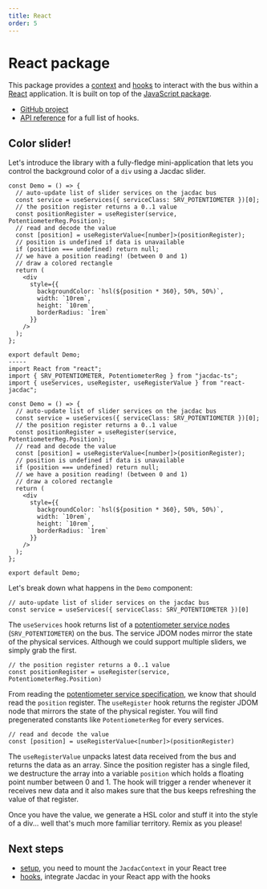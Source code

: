 ```yaml
---
title: React
order: 5
---
```


# React package

This package provides a [context](/clients/react/setup/) and [hooks](/clients/react/hooks/) to interact with the bus within a [React](https://reactjs.org/) application.
It is built on top of the [JavaScript package](/clients/javascript).

-   [GitHub project](https://github.com/microsoft/react-jacdac)
-   [API reference](https://microsoft.github.io/react-jacdac/) for a full list of hooks.

## Color slider!

Let's introduce the library with a fully-fledge mini-application that lets you control the
background color of a `div` using a Jacdac slider.

```tsx
const Demo = () => {
  // auto-update list of slider services on the jacdac bus
  const service = useServices({ serviceClass: SRV_POTENTIOMETER })[0];
  // the position register returns a 0..1 value
  const positionRegister = useRegister(service, PotentiometerReg.Position);
  // read and decode the value
  const [position] = useRegisterValue<[number]>(positionRegister);
  // position is undefined if data is unavailable
  if (position === undefined) return null;
  // we have a position reading! (between 0 and 1)
  // draw a colored rectangle
  return (
    <div
      style={{
        backgroundColor: `hsl(${position * 360}, 50%, 50%)`,
        width: `10rem`,
        height: `10rem`,
        borderRadius: `1rem`
      }}
    />
  );
};

export default Demo;
-----
import React from "react";
import { SRV_POTENTIOMETER, PotentiometerReg } from "jacdac-ts";
import { useServices, useRegister, useRegisterValue } from "react-jacdac";

const Demo = () => {
  // auto-update list of slider services on the jacdac bus
  const service = useServices({ serviceClass: SRV_POTENTIOMETER })[0];
  // the position register returns a 0..1 value
  const positionRegister = useRegister(service, PotentiometerReg.Position);
  // read and decode the value
  const [position] = useRegisterValue<[number]>(positionRegister);
  // position is undefined if data is unavailable
  if (position === undefined) return null;
  // we have a position reading! (between 0 and 1)
  // draw a colored rectangle
  return (
    <div
      style={{
        backgroundColor: `hsl(${position * 360}, 50%, 50%)`,
        width: `10rem`,
        height: `10rem`,
        borderRadius: `1rem`
      }}
    />
  );
};

export default Demo;
```

Let's break down what happens in the `Demo` component:

```tsx
// auto-update list of slider services on the jacdac bus
const service = useServices({ serviceClass: SRV_POTENTIOMETER })[0]
```

The `useServices` hook returns list of a [potentiometer service nodes](/services/potentiometer/) (`SRV_POTENTIOMETER`) on the bus.
The service JDOM nodes mirror the state of the physical services. Although we could support multiple sliders, we simply grab the first.

```tsx
// the position register returns a 0..1 value
const positionRegister = useRegister(service, PotentiometerReg.Position)
```

From reading the [potentiometer service specification](/services/potentiometer), we know that should read the `position` register.
The `useRegister` hook returns the register JDOM node that mirrors the state of the physical register.
You will find pregenerated constants like `PotentiometerReg` for every services.

```tsx
// read and decode the value
const [position] = useRegisterValue<[number]>(positionRegister)
```

The `useRegisterValue` unpacks latest data received from the bus and returns the data as an array.
Since the position register has a single filed, we destructure the array into a variable `position`
which holds a floating point number between 0 and 1.
The hook will trigger a render whenever it receives new data and it also makes sure that the bus keeps refreshing the value of that register.

Once you have the value, we generate a HSL color and stuff it into the style of a div... well that's much more familiar territory. Remix as you please!

## Next steps

-   [setup](/clients/react/setup/), you need to mount the `JacdacContext` in your React tree
-   [hooks](/clients/react/hooks/), integrate Jacdac in your React app with the hooks

